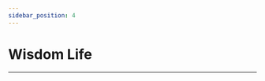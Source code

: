 ```yaml
---
sidebar_position: 4
---
```




# Wisdom Life
---

<cardbox>
  <card
    href="./microbit-smart-home-kit/"
    title="Smart Home Kit"
    description=""
    img={microbit_smart_home_kit_Icon}
  />
  <card
    href="./microbit-smart-science-iot-kit/"
    title="Smart Science Iot Kit"
    description=""
    img={microbit_smart_science_iot_kit_Icon}
  />
  <card
    href="./microbit-smart-agriculture-kit/"
    title="Smart Agriculture Kit"
    description=""
    img={microbit_smart_agriculture_kit_Icon}
  />
  <card
    href="./microbit-smart-city-kit/"
    title="Smart City Kit"
    description=""
    img={microbit_smart_city_kit_Icon}
  />
  <card
    href="./microbit-smart-health-kit/"
    title="Smart Health Kit"
    description=""
    img={microbit_smart_health_kit_Icon}
  />
</cardbox>
